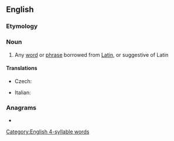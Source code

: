 ==English==

===Etymology===
{{suffix|Latin|ism|lang=en}}

===Noun===
{{wikipedia}}
{{en-noun}}

# Any [[word]] or [[phrase]] borrowed from [[Latin]], or suggestive of Latin

====Translations====
{{trans-top|Latinism}}
* Czech: {{t|cs|latinismus|m}}
{{trans-mid}}
* Italian: {{t+|it|latinismo|m}}
{{trans-bottom}}

===Anagrams===
* {{anagrams|en|limitans}}

[[Category:English 4-syllable words]]